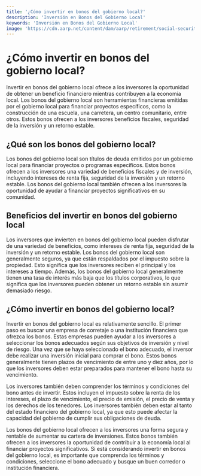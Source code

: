 ```yaml
---
title: '¿Cómo invertir en bonos del gobierno local?'
description: 'Inversión en Bonos del Gobierno Local'
keywords: 'Inversión en Bonos del Gobierno Local'
image: 'https://cdn.aarp.net/content/dam/aarp/retirement/social-security/2022/02/1140-social-security-card-flag-background-esp.imgcache.rev.web.900.517.jpg'
---
```


 

# ¿Cómo invertir en bonos del gobierno local?

Invertir en bonos del gobierno local ofrece a los inversores la oportunidad de obtener un beneficio financiero mientras contribuyen a la economía local. Los bonos del gobierno local son herramientas financieras emitidas por el gobierno local para financiar proyectos específicos, como la construcción de una escuela, una carretera, un centro comunitario, entre otros. Estos bonos ofrecen a los inversores beneficios fiscales, seguridad de la inversión y un retorno estable.

<ImageAdd source="https://www.cfnc.org/media/kpple55i/college-savings-bonds-a-smart-investment.jpg"/>

## ¿Qué son los bonos del gobierno local?

Los bonos del gobierno local son títulos de deuda emitidos por un gobierno local para financiar proyectos o programas específicos. Estos bonos ofrecen a los inversores una variedad de beneficios fiscales y de inversión, incluyendo intereses de renta fija, seguridad de la inversión y un retorno estable. Los bonos del gobierno local también ofrecen a los inversores la oportunidad de ayudar a financiar proyectos significativos en su comunidad.

<ImageAdd source="https://i0.wp.com/qpwebsite.s3.amazonaws.com/uploads/2020/12/17098467w.jpg?fit=800%2C533&ssl=1"/>

## Beneficios del invertir en bonos del gobierno local

Los inversores que invierten en bonos del gobierno local pueden disfrutar de una variedad de beneficios, como intereses de renta fija, seguridad de la inversión y un retorno estable. Los bonos del gobierno local son generalmente seguros, ya que están respaldados por el impuesto sobre la propiedad. Esto significa que los inversores reciben el principal y los intereses a tiempo. Además, los bonos del gobierno local generalmente tienen una tasa de interés más baja que los títulos corporativos, lo que significa que los inversores pueden obtener un retorno estable sin asumir demasiado riesgo.

<ImageAdd source="https://www.bancosantander.es/wcm/connect/www.bancosantander.es24647/0a1cf015-47c8-4165-bf15-57fa0bc4c27b/smartphone/320x240_banner-prodcuto_fondo_renta_fija.jpg?MOD=AJPERES&CACHEID=ROOTWORKSPACE.Z18_O1A0HJ82O0E160Q2H3HV972000-0a1cf015-47c8-4165-bf15-57fa0bc4c27b-smartphone-nT4edN-"/>

## ¿Cómo invertir en bonos del gobierno local?

Invertir en bonos del gobierno local es relativamente sencillo. El primer paso es buscar una empresa de corretaje o una institución financiera que ofrezca los bonos. Estas empresas pueden ayudar a los inversores a seleccionar los bonos adecuados según sus objetivos de inversión y nivel de riesgo. Una vez que se haya seleccionado el bono adecuado, el inversor debe realizar una inversión inicial para comprar el bono. Estos bonos generalmente tienen plazos de vencimiento de entre uno y diez años, por lo que los inversores deben estar preparados para mantener el bono hasta su vencimiento.

<ImageAdd source="https://www.busconomico.us/Static/Images/Blog/que-es-cuenta-corretaje.jpg"/>

Los inversores también deben comprender los términos y condiciones del bono antes de invertir. Estos incluyen el impuesto sobre la renta de los intereses, el plazo de vencimiento, el precio de emisión, el precio de venta y los derechos de los tenedores. Los inversores también deben estar al tanto del estado financiero del gobierno local, ya que esto puede afectar la capacidad del gobierno de cumplir sus obligaciones de deuda.

<ImageAdd source="https://www.ciat.org/wp-content/uploads/2021/04/Impuesto-sobre-la-Renta_-%E2%80%9CMinimum-Tax%E2%80%9D.png"/>

Los bonos del gobierno local ofrecen a los inversores una forma segura y rentable de aumentar su cartera de inversiones. Estos bonos también ofrecen a los inversores la oportunidad de contribuir a la economía local al financiar proyectos significativos. Si está considerando invertir en bonos del gobierno local, es importante que comprenda los términos y condiciones, seleccione el bono adecuado y busque un buen corredor o institución financiera.